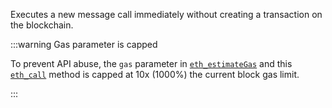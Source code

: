 
Executes a new message call immediately without creating a transaction on the blockchain. <CreditCost network="evm" method="eth_call" />

:::warning Gas parameter is capped

To prevent API abuse, the `gas` parameter in [`eth_estimateGas`](../ethereum/json-rpc-methods/eth_estimategas.mdx) and
this [`eth_call`](../ethereum/json-rpc-methods/eth_call.mdx) method is capped at 10x (1000%) the current block gas limit.

:::
